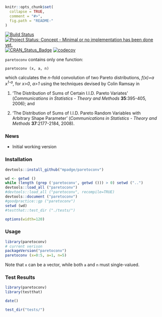 
```r
knitr::opts_chunk$set(
  collapse = TRUE,
  comment = "#>",
  fig.path = "README-"
)
```

[![Build Status](https://travis-ci.org/mpadge/paretoconv.svg)](https://travis-ci.org/mpadge/paretoconv) 
[![Project Status: Concept - Minimal or no implementation has been done yet.](http://www.repostatus.org/badges/0.1.0/concept.svg)](http://www.repostatus.org/#concept)
[![CRAN_Status_Badge](http://www.r-pkg.org/badges/version/paretoconv)](http://cran.r-project.org/web/packages/paretoconv) 
[![codecov](https://codecov.io/gh/mpadge/paratoconv/branch/master/graph/badge.svg)](https://codecov.io/gh/mpadge/paretoconv)

`paretoconv` contains only one function:
```
paretoconv (x, a, n)
```
which calculates the $n$-fold convolution of two Pareto distributions,
*f(x)=a x<sup>1-a</sup>*,
for *x>0*, *a>1* using the techniques devised by Colin Ramsay in

1. 'The Distribution of Sums of Certain I.I.D.  Pareto Variates' (*Communications
   in Statistics - Theory and Methods* **35**:395-405, 2006); and

2. 'The Distribution of Sums of I.I.D. Pareto Random Variables with Arbitrary
   Shape Parameter' (*Communications in Statistics - Theory and Methods*
   **37**:2177-2184, 2008).


### News

- Initial working version 

### Installation

```r
devtools::install_github("mpadge/paretoconv")
```

```r
wd <- getwd ()
while (length (grep ('paretoconv', getwd ())) > 0) setwd ("..")
devtools::load_all ("paretoconv")
#devtools::load_all ("paretoconv", recompile=TRUE)
devtools::document ("paretoconv")
#goodpractice::gp ("paretoconv")
setwd (wd)
#testthat::test_dir ("./tests/")
```

```r
options(width=120)
```

### Usage

```r
library(paretoconv)
# current verison
packageVersion("paretoconv")
paretoconv (x=0:5, a=1, n=5)
```
Note that `x` can be a vector, while both `a` and `n` must single-valued.

### Test Results

```r
library(paretoconv)
library(testthat)

date()

test_dir("tests/")
```
